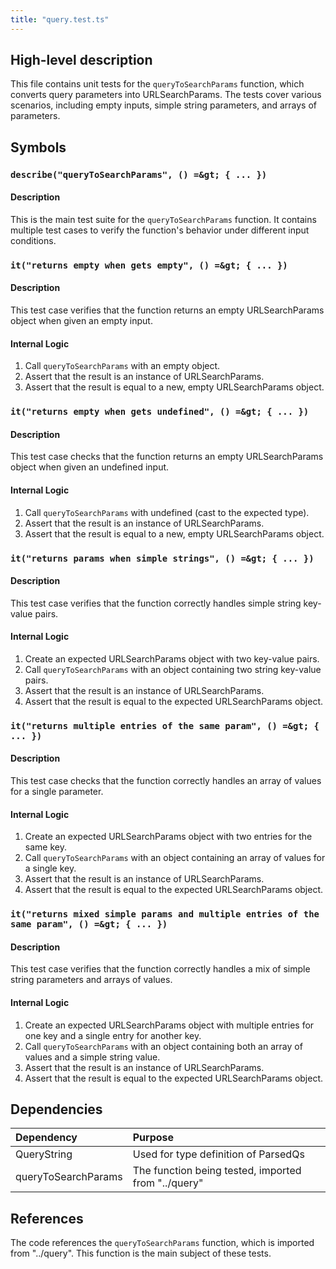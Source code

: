```yaml
---
title: "query.test.ts"
---
```


## High-level description
This file contains unit tests for the `queryToSearchParams` function, which converts query parameters into URLSearchParams. The tests cover various scenarios, including empty inputs, simple string parameters, and arrays of parameters.

## Symbols

### `describe("queryToSearchParams", () =&gt; { ... })`
#### Description
This is the main test suite for the `queryToSearchParams` function. It contains multiple test cases to verify the function's behavior under different input conditions.

### `it("returns empty when gets empty", () =&gt; { ... })`
#### Description
This test case verifies that the function returns an empty URLSearchParams object when given an empty input.

#### Internal Logic
1. Call `queryToSearchParams` with an empty object.
2. Assert that the result is an instance of URLSearchParams.
3. Assert that the result is equal to a new, empty URLSearchParams object.

### `it("returns empty when gets undefined", () =&gt; { ... })`
#### Description
This test case checks that the function returns an empty URLSearchParams object when given an undefined input.

#### Internal Logic
1. Call `queryToSearchParams` with undefined (cast to the expected type).
2. Assert that the result is an instance of URLSearchParams.
3. Assert that the result is equal to a new, empty URLSearchParams object.

### `it("returns params when simple strings", () =&gt; { ... })`
#### Description
This test case verifies that the function correctly handles simple string key-value pairs.

#### Internal Logic
1. Create an expected URLSearchParams object with two key-value pairs.
2. Call `queryToSearchParams` with an object containing two string key-value pairs.
3. Assert that the result is an instance of URLSearchParams.
4. Assert that the result is equal to the expected URLSearchParams object.

### `it("returns multiple entries of the same param", () =&gt; { ... })`
#### Description
This test case checks that the function correctly handles an array of values for a single parameter.

#### Internal Logic
1. Create an expected URLSearchParams object with two entries for the same key.
2. Call `queryToSearchParams` with an object containing an array of values for a single key.
3. Assert that the result is an instance of URLSearchParams.
4. Assert that the result is equal to the expected URLSearchParams object.

### `it("returns mixed simple params and multiple entries of the same param", () =&gt; { ... })`
#### Description
This test case verifies that the function correctly handles a mix of simple string parameters and arrays of values.

#### Internal Logic
1. Create an expected URLSearchParams object with multiple entries for one key and a single entry for another key.
2. Call `queryToSearchParams` with an object containing both an array of values and a simple string value.
3. Assert that the result is an instance of URLSearchParams.
4. Assert that the result is equal to the expected URLSearchParams object.

## Dependencies
| Dependency | Purpose |
|:-----------|:--------|
| QueryString | Used for type definition of ParsedQs |
| queryToSearchParams | The function being tested, imported from "../query" |

## References
The code references the `queryToSearchParams` function, which is imported from "../query". This function is the main subject of these tests.